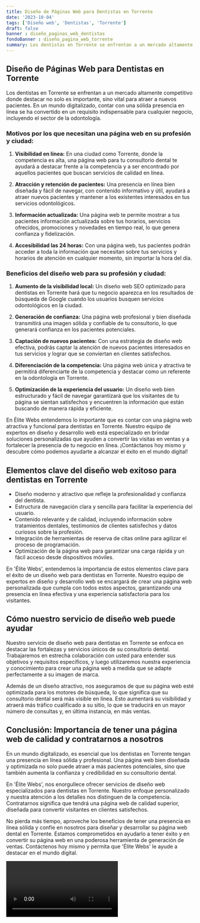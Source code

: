 ```yaml
---
title: Diseño de Páginas Web para Dentistas en Torrente
date: '2023-10-04'
tags: ['Diseño web', 'Dentistas', 'Torrente']
draft: false
banner : diseño_paginas_web_dentistas
fondoBanner : diseño_pagina_web_torrente
summary: Los dentistas en Torrente se enfrentan a un mercado altamente competitivo donde destacar no solo es importante, sino vital para atraer a nuevos pacientes. En un mundo digitalizado, contar con una sólida presencia en línea se ha convertido en un requisito indispensable para cualquier negocio, incluyendo el sector de la odontología.
---
```


## Diseño de Páginas Web para Dentistas en Torrente

Los dentistas en Torrente se enfrentan a un mercado altamente competitivo donde destacar no solo es importante, sino vital para atraer a nuevos pacientes. En un mundo digitalizado, contar con una sólida presencia en línea se ha convertido en un requisito indispensable para cualquier negocio, incluyendo el sector de la odontología.

### Motivos por los que necesitan una página web en su profesión y ciudad:

1. **Visibilidad en línea:** En una ciudad como Torrente, donde la competencia es alta, una página web para tu consultorio dental te ayudará a destacar frente a la competencia y a ser encontrado por aquellos pacientes que buscan servicios de calidad en línea.

2. **Atracción y retención de pacientes:** Una presencia en línea bien diseñada y fácil de navegar, con contenido informativo y útil, ayudará a atraer nuevos pacientes y mantener a los existentes interesados en tus servicios odontológicos.

3. **Información actualizada:** Una página web te permite mostrar a tus pacientes información actualizada sobre tus horarios, servicios ofrecidos, promociones y novedades en tiempo real, lo que genera confianza y fidelización.

4. **Accesibilidad las 24 horas:** Con una página web, tus pacientes podrán acceder a toda la información que necesitan sobre tus servicios y horarios de atención en cualquier momento, sin importar la hora del día.

### Beneficios del diseño web para su profesión y ciudad:

1. **Aumento de la visibilidad local:** Un diseño web SEO optimizado para dentistas en Torrente hará que tu negocio aparezca en los resultados de búsqueda de Google cuando los usuarios busquen servicios odontológicos en la ciudad.

2. **Generación de confianza:** Una página web profesional y bien diseñada transmitirá una imagen sólida y confiable de tu consultorio, lo que generará confianza en los pacientes potenciales.

3. **Captación de nuevos pacientes:** Con una estrategia de diseño web efectiva, podrás captar la atención de nuevos pacientes interesados en tus servicios y lograr que se conviertan en clientes satisfechos.

4. **Diferenciación de la competencia:** Una página web única y atractiva te permitirá diferenciarte de la competencia y destacar como un referente en la odontología en Torrente.

5. **Optimización de la experiencia del usuario:** Un diseño web bien estructurado y fácil de navegar garantizará que los visitantes de tu página se sientan satisfechos y encuentren la información que están buscando de manera rápida y eficiente.

En Élite Webs entendemos lo importante que es contar con una página web atractiva y funcional para dentistas en Torrente. Nuestro equipo de expertos en diseño y desarrollo web está especializado en brindar soluciones personalizadas que ayuden a convertir las visitas en ventas y a fortalecer la presencia de tu negocio en línea. ¡Contáctanos hoy mismo y descubre cómo podemos ayudarte a alcanzar el éxito en el mundo digital!

<GifSeo />

<Cta />

## Elementos clave del diseño web exitoso para dentistas en Torrente

- Diseño moderno y atractivo que refleje la profesionalidad y confianza del dentista.
- Estructura de navegación clara y sencilla para facilitar la experiencia del usuario.
- Contenido relevante y de calidad, incluyendo información sobre tratamientos dentales, testimonios de clientes satisfechos y datos curiosos sobre la profesión.
- Integración de herramientas de reserva de citas online para agilizar el proceso de programación.
- Optimización de la página web para garantizar una carga rápida y un fácil acceso desde dispositivos móviles.

En 'Élite Webs', entendemos la importancia de estos elementos clave para el éxito de un diseño web para dentistas en Torrente. Nuestro equipo de expertos en diseño y desarrollo web se encargará de crear una página web personalizada que cumpla con todos estos aspectos, garantizando una presencia en línea efectiva y una experiencia satisfactoria para los visitantes.

## Cómo nuestro servicio de diseño web puede ayudar

Nuestro servicio de diseño web para dentistas en Torrente se enfoca en destacar las fortalezas y servicios únicos de su consultorio dental. Trabajaremos en estrecha colaboración con usted para entender sus objetivos y requisitos específicos, y luego utilizaremos nuestra experiencia y conocimiento para crear una página web a medida que se adapte perfectamente a su imagen de marca.

Además de un diseño atractivo, nos aseguramos de que su página web esté optimizada para los motores de búsqueda, lo que significa que su consultorio dental será más visible en línea. Esto aumentará su visibilidad y atraerá más tráfico cualificado a su sitio, lo que se traducirá en un mayor número de consultas y, en última instancia, en más ventas.

## Conclusión: Importancia de tener una página web de calidad y contratarnos a nosotros

En un mundo digitalizado, es esencial que los dentistas en Torrente tengan una presencia en línea sólida y profesional. Una página web bien diseñada y optimizada no solo puede atraer a más pacientes potenciales, sino que también aumenta la confianza y credibilidad en su consultorio dental.

En 'Élite Webs', nos enorgullece ofrecer servicios de diseño web especializados para dentistas en Torrente. Nuestro enfoque personalizado y nuestra atención a los detalles nos distinguen de la competencia. Contratarnos significa que tendrá una página web de calidad superior, diseñada para convertir visitantes en clientes satisfechos.

No pierda más tiempo, aproveche los beneficios de tener una presencia en línea sólida y confíe en nosotros para diseñar y desarrollar su página web dental en Torrente. Estamos comprometidos en ayudarlo a tener éxito y en convertir su página web en una poderosa herramienta de generación de ventas. Contáctenos hoy mismo y permita que 'Élite Webs' le ayude a destacar en el mundo digital.

<Video />

<CtaBot job='Dentistas' city='Torrente'/>

<Gmaps query='Torrente+españa+maps' />